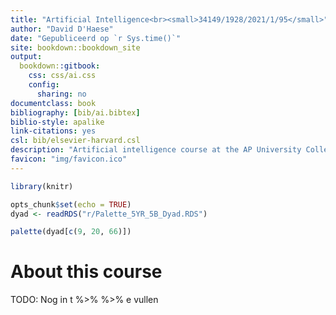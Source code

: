 --- 
title: "Artificial Intelligence<br><small>34149/1928/2021/1/95</small>"
author: "David D'Haese"
date: "Gepubliceerd op `r Sys.time()`"
site: bookdown::bookdown_site
output:
  bookdown::gitbook:
    css: css/ai.css
    config:
      sharing: no
documentclass: book
bibliography: [bib/ai.bibtex]
biblio-style: apalike
link-citations: yes
csl: bib/elsevier-harvard.csl
description: "Artificial intelligence course at the AP University College."
favicon: "img/favicon.ico"
---

```{r setup, include=FALSE}
library(knitr)

opts_chunk$set(echo = TRUE)
dyad <- readRDS("r/Palette_5YR_5B_Dyad.RDS")

palette(dyad[c(9, 20, 66)])

```

# About this course 

TODO: Nog in t %>% %>% e vullen
